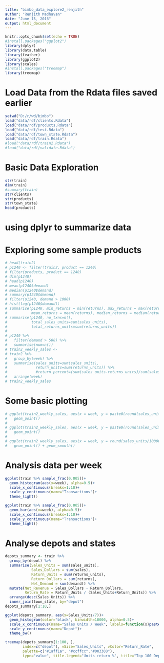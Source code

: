 ```yaml
---
title: "bimbo_data_explore2_renjith"
author: "Renjith Madhavan"
date: "June 15, 2016"
output: html_document
---
```


```r
knitr::opts_chunk$set(echo = TRUE)
#install.packages("ggplot2")
library(dplyr)
library(data.table)
library(feather)
library(ggplot2)
library(scales)
#install.packages("treemap")
library(treemap)
```

# Load Data from the Rdata files saved earlier
```r
setwd("D:/r/wd/bimbo")
load("data/rdf/clients.Rdata")
load("data/rdf/products.Rdata")
load("data/rdf/test.Rdata")
load("data/rdf/town_state.Rdata")
load("data/rdf/train.Rdata")
#load("data/rdf/train2.Rdata")
#load("data/rdf/validate.Rdata")

```


# Basic Data Exploration
```r
str(train)
dim(train)
#summary(train)
str(clients)
str(products)
str(town_state)
head(products)
```



# using dplyr to summarize data
# Exploring some sample products
```r
# head(train2)
# p1240 <- filter(train2, product == 1240)
# filter(products, product == 1240)
# dim(p1240)
# head(p1240)
# mean(p1240$demand)
# median(p1240$demand)
# summary(p1240$demand)
# filter(p1240, demand > 1000)
# hist(log(p1240$demand))
# summarise(p1240, min_returns = min(returns), max_returns = max(returns), 
#           mean_returns = mean(returns), median_returns = median(returns))
# summarise(p1240, no_txns=n(),
#           total_sales_units=sum(sales_units),
#           total_returns_units=sum(returns_units))
# 
# p1240 %>%
#   filter(demand > 500) %>%
#   summarise(num=n())
# train2_weekly_sales <- 
# train2 %>%
#   group_by(week) %>%
#   summarise(sales_units=sum(sales_units),
#             return_units=sum(returns_units)) %>%
#             #return_percent=(sum(sales_units-returns_units)/sum(sales_units)*100)) %>%
#   arrange(week)
# train2_weekly_sales
```

# Some basic plotting
```r
# ggplot(train2_weekly_sales, aes(x = week, y = paste0(round(sales_units/1e6, 2), "$", "M"), col=return_units)) +
#   geom_point()
# 
# ggplot(train2_weekly_sales, aes(x = week, y = paste0(round(sales_units/1e6, 2), "$", "M"))) +
#   geom_point()
# 
# ggplot(train2_weekly_sales, aes(x = week, y = round(sales_units/1000000,2))) +
#   geom_point() + geom_smooth()
```


# Analysis data per week
```r
ggplot(train %>% sample_frac(0.005))+
  geom_histogram(aes(x=week), alpha=0.5)+
  scale_x_continuous(breaks=1:10)+
  scale_y_continuous(name="Transactions")+
  theme_light()

ggplot(train %>% sample_frac(0.005))+
  geom_bar(aes(x=week), alpha=0.5)+
  scale_x_continuous(breaks=1:10)+
  scale_y_continuous(name="Transactions")+
  theme_light()
```

# Analyse depots and states

```r
depots_summary <- train %>%
  group_by(depot) %>%
  summarise(Sales_Units = sum(sales_units),
            Sales_Dollars = sum(sales),
            Return_Units = sum(returns_units),
            Return_Dollars = sum(returns),
            Net_Demand = sum(demand)) %>%
  mutate(Net_Revenue = Sales_Dollars - Return_Dollars,
         Return_Rate = Return_Units / (Sales_Units+Return_Units)) %>%
  arrange(desc(Sales_Units)) %>%
  inner_join(town_state, by="depot")
depots_summary[1:10,]

ggplot(depots_summary, aes(x=Sales_Units/7))+
  geom_histogram(color="black", binwidth=10000, alpha=0.5)+
  scale_x_continuous(name="Sales Units / Week", labels=function(x)paste(x/1000, "k"))+
  scale_y_continuous(name="Depot")+
  theme_bw()

treemap(depots_summary[1:100, ], 
        index=c("depot"), vSize="Sales_Units", vColor="Return_Rate", 
        palette=c("#1aff1a", "#ccffcc","#003300"),
        type="value", title.legend="Units return %", title="Top 100 Depot's")


```



